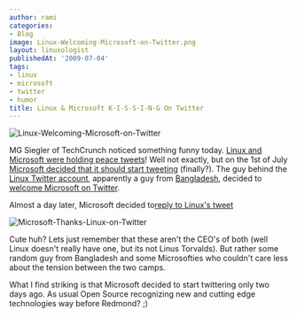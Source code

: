 ```yaml
---
author: rami
categories:
- Blog
image: Linux-Welcoming-Microsoft-on-Twitter.png
layout: linuxologist
publishedAt: '2009-07-04'
tags:
- linux
- microsoft
- twitter
- humor
title: Linux & Microsoft K-I-S-S-I-N-G On Twitter
---
```


![Linux-Welcoming-Microsoft-on-Twitter](/assets/images/content/blog/Linux-Welcoming-Microsoft-on-Twitter.png)

MG Siegler of TechCrunch noticed something funny today. [Linux and Microsoft were holding peace tweets](http://www.techcrunch.com/2009/07/03/microsoft-and-linux-hold-peace-tweets/)! Well not exactly, but on the 1st of July [Microsoft decided that it should start tweeting](http://www.techcrunch.com/2009/07/01/microsoft-starts-officially-tweeting/) (finally?). The guy behind the [Linux Twitter account](http://www.twitter.com/linux), apparently a guy from [Bangladesh](http://linux.org.bd/), decided to [welcome Microsoft on Twitter](http://twitter.com/Linux/status/2434030368).


Almost a day later, Microsoft decided to[reply to Linux's tweet](http://twitter.com/Microsoft/status/2456590676)

![Microsoft-Thanks-Linux-on-Twitter](/assets/images/content/blog/Microsoft-Thanks-Linux-on-Twitter.png)

Cute huh? Lets just remember that these aren't the CEO's of both (well Linux doesn't really have one, but its not Linus Torvalds). But rather some random guy from Bangladesh and some Microsofties who couldn't  care less about the tension between the two camps.

What I find striking is that Microsoft decided to start twittering only two days ago. As usual Open Source recognizing new and cutting edge technologies way before Redmond? ;)